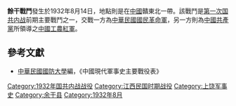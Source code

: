 {{noteTA
|1=zh-hans:余干; zh-hant:餘干
}}
{{Infobox Military Conflict|
campaign=|
image=|
caption=|
conflict=餘干戰鬥|
date=1932年8月14日－8月16日|
place=[[中國|中國]][[贛|贛]]東北|
result=紅軍於14日佔領餘干，16日再被國民革命軍攻下，各有傷亡|
combatant1=中華民國國民革命軍53師|
combatant2=紅軍10軍82團| 
commander1=[[李韞衍|李韞衍]]|
commander2=|
strength1=|
strength2=|
casualties1=|
casualties2=|
}}
'''餘干戰鬥'''發生於1932年8月14日，地點則是在[[中國|中國]]贛東北一帶。該戰鬥是[[第一次国共内战|第一次国共内战]]前期主要戰鬥之一，交戰一方為[[中華民國|中華民國]][[國民革命軍|國民革命軍]]，另一方則為[[中國共產黨|中國共產黨]]所領導之[[中國工農紅軍|中國工農紅軍]]。

==參考文獻==
*[[中華民國|中華民國]][[國防大學_(臺灣)|國防大學]]編，《中國現代軍事史主要戰役表》

{{第一次国共内战}}
[[Category:1932年国共内战战役|Category:1932年国共内战战役]]
[[Category:江西民国时期战役|Category:江西民国时期战役]]
[[Category:上饶军事史|Category:上饶军事史]]
[[Category:余干县|Category:余干县]]
[[Category:1932年8月|Category:1932年8月]]